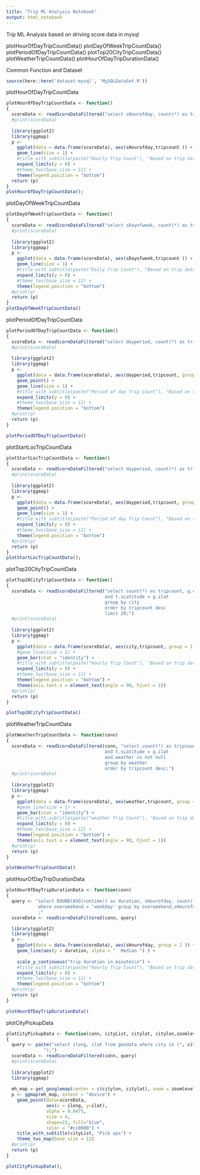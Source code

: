 ```yaml
---
title: "Trip ML Analysis Notebook"
output: html_notebook
---
```


Trip ML Analysis based on driving score data in mysql

plotHourOfDayTripCountData()
plotDayOfWeekTripCountData()
plotPeriodOfDayTripCountData()
plotTop20CityTripCountData()
plotWeatherTripCountData()
plotHourOfDayTripDurationData()

Common Function and Dataset
```r
source(here::here('dataset-mysql', 'MySQLDataSet.R'))

```


plotHourOfDayTripCountData

```r
plotHourOfDayTripCountData <- function()
{
  scoreData <- readScoreDataFiltered("select sHourofday, count(*) as tripcount from trips group by sHourofday order by sHourofday")
  #print(scoreData)
  
  library(ggplot2)
  library(ggmap)
  p <- 
    ggplot(data = data.frame(scoreData), aes(sHourofday,tripcount )) +
    geom_line(size = 1) +
    #title_with_subtitle(paste("Hourly Trip Count"), "Based on trip data") +
    expand_limits(y = 0) +
    #theme_tws(base_size = 12) +
    theme(legend.position = "bottom")
  return (p)
}
plotHourOfDayTripCountData();
```

plotDayOfWeekTripCountData

```r
plotDayOfWeekTripCountData <- function()
{
  scoreData <- readScoreDataFiltered("select sDayofweek, count(*) as tripcount from trips group by sDayofweek order by sDayofweek")
  #print(scoreData)
  
  library(ggplot2)
  library(ggmap)
  p <- 
    ggplot(data = data.frame(scoreData), aes(sDayofweek,tripcount )) +
    geom_line(size = 1) +
    #title_with_subtitle(paste("Daily Trip Count"), "Based on trip data") +
    expand_limits(y = 0) +
    #theme_tws(base_size = 12) +
    theme(legend.position = "bottom")
  #print(p)
  return (p)
}
plotDayOfWeekTripCountData()
```

plotPeriodOfDayTripCountData

```r
plotPeriodOfDayTripCountData <- function()
{
  scoreData <- readScoreDataFiltered("select dayperiod, count(*) as tripcount from trips group by dayperiod")
  #print(scoreData)
  
  library(ggplot2)
  library(ggmap)
  p <- 
    ggplot(data = data.frame(scoreData), aes(dayperiod,tripcount, group = 1 )) +
    geom_point() +
    geom_line(size = 1) +
    #title_with_subtitle(paste("Period of day Trip Count"), "Based on trip data") +
    expand_limits(y = 0) +
    #theme_tws(base_size = 12) +
    theme(legend.position = "bottom")
  #print(p)
  return (p)
}

plotPeriodOfDayTripCountData()
```

plotStartLocTripCountData

```r
plotStartLocTripCountData <- function()
{
  scoreData <- readScoreDataFiltered("select dayperiod, count(*) as tripcount from trips group by dayperiod")
  #print(scoreData)
  
  library(ggplot2)
  library(ggmap)
  p <- 
    ggplot(data = data.frame(scoreData), aes(dayperiod,tripcount, group = 1 )) +
    geom_point() +
    geom_line(size = 1) +
    #title_with_subtitle(paste("Period of day Trip Count"), "Based on trip data") +
    expand_limits(y = 0) +
    #theme_tws(base_size = 12) +
    theme(legend.position = "bottom")
  #print(p)
  return (p)
}
plotStartLocTripCountData();
```

plotTop20CityTripCountData

```r
plotTop20CityTripCountData <- function()
{
  scoreData <- readScoreDataFiltered("select count(*) as tripcount, g.city as city from trips t, geodata g where t.sLongitude = g.ilong
                                     and t.sLatitude = g.ilat
                                     group by city
                                     order by tripcount desc
                                     limit 20;")
  #print(scoreData)
  
  library(ggplot2)
  library(ggmap)
  p <- 
    ggplot(data = data.frame(scoreData), aes(city,tripcount, group = 1 )) +
    #geom_line(size = 1) +
    geom_bar(stat = "identity") +
    #title_with_subtitle(paste("Hourly Trip Count"), "Based on trip data") +
    expand_limits(y = 0) +
    #theme_tws(base_size = 12) +
    theme(legend.position = "bottom") + 
    theme(axis.text.x = element_text(angle = 90, hjust = 1))
  #print(p)
  return (p)
}

plotTop20CityTripCountData()
```

plotWeatherTripCountData

```r
plotWeatherTripCountData <- function(conn)
{
  scoreData <- readScoreDataFiltered(conn, "select count(*) as tripcount, g.weather as weather from trips t, geodata g where t.sLongitude = g.ilong
                                     and t.sLatitude = g.ilat
                                     and weather is not null
                                     group by weather
                                     order by tripcount desc;")
  #print(scoreData)
  
  library(ggplot2)
  library(ggmap)
  p <- 
    ggplot(data = data.frame(scoreData), aes(weather,tripcount, group = 1 )) +
    #geom_line(size = 1) +
    geom_bar(stat = "identity") +
    #title_with_subtitle(paste("weather Trip Count"), "Based on trip data") +
    expand_limits(y = 0) +
    #theme_tws(base_size = 12) +
    theme(legend.position = "bottom") + 
    theme(axis.text.x = element_text(angle = 90, hjust = 1))
  #print(p)
  return (p)
}

plotWeatherTripCountData()
```

plotHourOfDayTripDurationData

```r
plotHourOfDayTripDurationData <- function(conn)
{
  query <- "select ROUND(AVG(runtime)) as duration, sHourofday, count(*) as tripcount from trips 
            where overweekend = 'weekday' group by overweekend,sHourofday ORDER BY tripcount DESC
            ;"  
  scoreData <- readScoreDataFiltered(conn, query)

  library(ggplot2)
  library(ggmap)
  p <- 
    ggplot(data = data.frame(scoreData), aes(sHourofday, group = 1 )) + 
    geom_line(aes(y = duration, alpha = "  Median ") ) + 
    
    scale_y_continuous("trip duration in minutes\n") +
    #title_with_subtitle(paste("Hourly Trip Count"), "Based on trip data") +
    expand_limits(y = 0) +
    #theme_tws(base_size = 12) +
    theme(legend.position = "bottom") 
  #print(p)
  return (p)
}

plotHourOfDayTripDurationData()

```

plotCityPickupData

```r
plotCityPickupData <- function(conn, cityList, citylat, citylon,zoomlevel)
{
  query <- paste("select ilong, ilat from geodata where city in (", cityList,
              ");")  
  scoreData <- readScoreDataFiltered(conn, query)
  #print(scoreData)
  
  library(ggplot2)
  library(ggmap)
  
  mh_map = get_googlemap(center = c(citylon, citylat), zoom = zoomlevel, style = "feature:poi|visibility:off")
  p <- ggmap(mh_map, extent = "device") +
    geom_point(data=scoreData,
               aes(x = ilong, y=ilat),
               alpha = 0.0475,
               size = 4,
               shape=23, fill="blue",
               color = "#cc0000") +
    title_with_subtitle(cityList, "Pick ups") +
    theme_tws_map(base_size = 12)
  #print(p)
  return (p)
}

plotCityPickupData();
```

